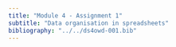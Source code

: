 ```yaml
---
title: "Module 4 - Assignment 1"
subtitle: "Data organisation in spreadsheets"
bibliography: "../../ds4owd-001.bib"
---
```

